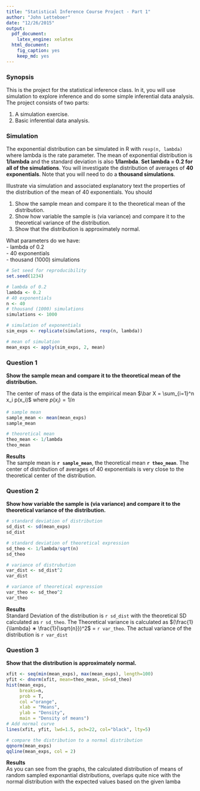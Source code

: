 ```yaml
---
title: "Statistical Inference Course Project - Part 1"
author: "John Letteboer"
date: "12/26/2015"
output:
  pdf_document: 
    latex_engine: xelatex
  html_document:
    fig_caption: yes
    keep_md: yes
---
```


### Synopsis
This is the project for the statistical inference class. In it, you will use simulation to explore inference and do some simple inferential data analysis. The project consists of two parts:

1. A simulation exercise.
2. Basic inferential data analysis.

### Simulation

The exponential distribution can be simulated in R with `rexp(n, lambda)` where lambda is the rate parameter. The mean of exponential distribution is **1/lambda** and the standard deviation is also **1/lambda**. **Set lambda = 0.2 for all of the simulations**. You will investigate the distribution of averages of **40 exponentials**. Note that you will need to do a **thousand simulations**.

Illustrate via simulation and associated explanatory text the properties of the distribution of the mean of 40 exponentials. You should  

1. Show the sample mean and compare it to the theoretical mean of the distribution.  
2. Show how variable the sample is (via variance) and compare it to the theoretical variance of the distribution.  
3. Show that the distribution is approximately normal.  

What parameters do we have:  
- lambda of 0.2  
- 40 exponentials  
- thousand (1000) simulations

```r
# Set seed for reproducibility
set.seed(1234)

# lambda of 0.2
lambda <- 0.2
# 40 exponentials
n <- 40
# thousand (1000) simulations
simulations <- 1000

# simulation of exponentials
sim_exps <- replicate(simulations, rexp(n, lambda))

# mean of simulation
mean_exps <- apply(sim_exps, 2, mean)
```

### Question 1
**Show the sample mean and compare it to the theoretical mean of the distribution.**  

The center of mass of the data is the empirical mean $\bar X = \sum_{i=1}^n x_i p(x_i)$ where $p(x_i) = 1/n$

```r
# sample mean
sample_mean <- mean(mean_exps)
sample_mean

# theoretical mean
theo_mean <- 1/lambda
theo_mean
```

**Results**  
The sample mean is **`r sample_mean`**, the theoretical mean **`r theo_mean`**. The center of distribution of averages of 40 exponentials is very close to the theoretical center of the distribution.

### Question 2
**Show how variable the sample is (via variance) and compare it to the theoretical variance of the distribution.**

```r
# standard deviation of distribution
sd_dist <- sd(mean_exps)
sd_dist

# standard deviation of theoretical expression
sd_theo <- 1/lambda/sqrt(n)
sd_theo

# variance of distrubution
var_dist <- sd_dist^2
var_dist

# variance of theoretical expression
var_theo <- sd_theo^2
var_theo
```

**Results**  
Standard Deviation of the distribution is `r sd_dist` with the theoretical SD calculated as `r sd_theo`. The Theoretical variance is calculated as $(\frac{1}{\lambda} ∗ \frac{1}{\sqrt{n}})^2$ = `r var_theo`. The actual variance of the distribution is `r var_dist`

### Question 3
**Show that the distribution is approximately normal.**

```r
xfit <- seq(min(mean_exps), max(mean_exps), length=100)
yfit <- dnorm(xfit, mean=theo_mean, sd=sd_theo)
hist(mean_exps,
     breaks=n,
     prob = T,
     col ="orange",
     xlab = "Means",
     ylab = "Density",
     main = "Density of means")
# Add normal curve
lines(xfit, yfit, lwd=1.5, pch=22, col="black", lty=5)

# compare the distribution to a normal distribution
qqnorm(mean_exps)
qqline(mean_exps, col = 2)
```

**Results**  
As you can see from the graphs, the calculated distribution of means of random sampled exponantial distributions, overlaps quite nice with the normal distribution with the expected values based on the given lamba